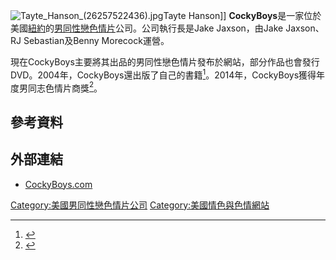 {{expand|time=2016-10-28T01:10:53+00:00}}
{{Infobox company
| name = CockyBoys
| logo = 
| type = 商業
| foundation = 2007
| key_people       = Jake Jaxson<br />RJ Sebastian<br />Benny Morecock
| location_city = [[紐約市|紐約市]] 
| location_country = {{USA}}
| industry = [[色情|色情]]
| products = [[男同性戀色情片|男同性戀色情片]]
| homepage = [http://www.cockyboys.com/ CockyBoys.com]
}}
[[File:Tayte_Hanson_(26257522436).jpg|right]]Tayte Hanson]]
'''CockyBoys'''是一家位於美國[[紐約|紐約]]的[[男同性戀色情片|男同性戀色情片]]公司。公司執行長是Jake Jaxson，由Jake Jaxson、RJ Sebastian及Benny Morecock運營。

現在CockyBoys主要將其出品的男同性戀色情片發布於網站，部分作品也會發行DVD。2004年，CockyBoys還出版了自己的書籍<ref>{{Cite web|url = http://www.xbiz.com/news/177846|title = CockyBoys Launches International Book Tour|date = 2014-04-14|accessdate = 9-12-14|website = XBIZ|publisher = Adnet Media|last = Gray|first = Lila|archive-date = 2014-07-21|archive-url = https://web.archive.org/web/20140721011044/http://www.xbiz.com/news/177846|dead-url = no}}</ref>。2014年，CockyBoys獲得年度男同志色情片商獎<ref>{{Cite web|url = http://www.xbiz.com/news/174206|title = CockyBoys Wins Big at XBIZ, Cybersocket Awards|date = 2-2-14|accessdate = 9-12-14|website = XBIZ|publisher = Adnet Media|last = Gray|first = Lila|archive-date = 2014-03-05|archive-url = https://web.archive.org/web/20140305181959/http://www.xbiz.com/news/174206|dead-url = no}}</ref>。

==參考資料==
{{Reflist}}

==外部連結==
* [http://www.cockyboys.com/ CockyBoys.com]{{Wayback|url=http://www.cockyboys.com/ |date=20161028034637 }}

{{Gay male pornographic film studios}}
{{American pornographic film studios}}

[[Category:美國男同性戀色情片公司|Category:美國男同性戀色情片公司]]
[[Category:美國情色與色情網站|Category:美國情色與色情網站]]